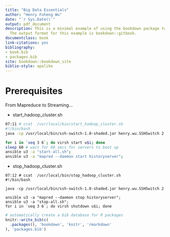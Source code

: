 ```yaml
--- 
title: "Big Data Essentials"
author: "Henry Fuheng Wu"
date: "`r Sys.Date()`"
output: pdf_document
description: This is a minimal example of using the bookdown package to write a book.
  The output format for this example is bookdown::gitbook.
documentclass: book
link-citations: yes
bibliography:
- book.bib
- packages.bib
site: bookdown::bookdown_site
biblio-style: apalike
---
```


# Prerequisites

From Mapreduce to Streaming...

- start_hadoop_cluster.sh

```bash
07:11 # ccat  /usr/local/bin/start_hadoop_cluster.sh
#!/bin/bash
java -cp /usr/local/bin/ssh-switch-1.0-shaded.jar henry.wu.SSHSwitch 2

for i in `seq 3 6`; do virsh start u$i; done
sleep 60 # wait for 60 secs for servers to boot up
ansible u3 -a "start-all.sh";
ansible u3 -a "mapred --daemon start historyserver";
```

- stop_hadoop_cluster.sh

```
07:12 # ccat  /usr/local/bin/stop_hadoop_cluster.sh
#!/bin/bash

java -cp /usr/local/bin/ssh-switch-1.0-shaded.jar henry.wu.SSHSwitch 2

ansible u3 -a "mapred --daemon stop historyserver";
ansible u3 -a "stop-all.sh";
for i in `seq 3 6`; do virsh shutdown u$i; done
```


```r
# automatically create a bib database for R packages
knitr::write_bib(c(
  .packages(), 'bookdown', 'knitr', 'rmarkdown'
), 'packages.bib')
```
